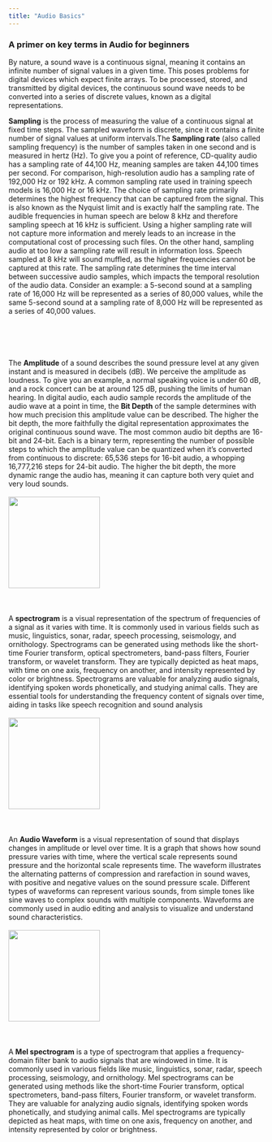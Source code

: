 ```yaml
---
title: "Audio Basics"
---
```


### A primer on key terms in Audio for beginners 

By nature, a sound wave is a continuous signal, meaning it contains an infinite number of signal values in a given time. This poses problems for digital devices which expect finite arrays. To be processed, stored, and transmitted by digital devices, the continuous sound wave needs to be converted into a series of discrete values, known as a digital representations.

<Card title="Sampling Rate" color="#ca8b04">
  <Steps>
    <Step title="Sampling and Sampling Rate">
      <b>Sampling</b> is the process of measuring the value of a continuous signal at fixed time steps. The sampled waveform is discrete, since it contains a finite number of signal values at uniform intervals.The <b>Sampling rate</b> (also called sampling frequency) is the number of samples taken in one second and is measured in hertz (Hz). To give you a point of reference, CD-quality audio has a sampling rate of 44,100 Hz, meaning samples are taken 44,100 times per second. For comparison, high-resolution audio has a sampling rate of 192,000 Hz or 192 kHz. A common sampling rate used in training speech models is 16,000 Hz or 16 kHz.
    </Step>
    <Step title="Choice of Sampling Rate">
      The choice of sampling rate primarily determines the highest frequency that can be captured from the signal. This is also known as the Nyquist limit and is exactly half the sampling rate. The audible frequencies in human speech are below 8 kHz and therefore sampling speech at 16 kHz is sufficient. Using a higher sampling rate will not capture more information and merely leads to an increase in the computational cost of processing such files. On the other hand, sampling audio at too low a sampling rate will result in information loss. Speech sampled at 8 kHz will sound muffled, as the higher frequencies cannot be captured at this rate.
    </Step>
    <Step title="Implication">
      The sampling rate determines the time interval between successive audio samples, which impacts the temporal resolution of the audio data. Consider an example: a 5-second sound at a sampling rate of 16,000 Hz will be represented as a series of 80,000 values, while the same 5-second sound at a sampling rate of 8,000 Hz will be represented as a series of 40,000 values. 
    </Step>
  </Steps>

</Card>
<br> </br>
<br> </br>
<br> </br>


<Card title="Amplitude and Bit Depth" color = "#ca8b04">
 <Steps>
 <Step title="Amplitude">
      The <b>Amplitude</b> of a sound describes the sound pressure level at any given instant and is measured in decibels (dB). We perceive the amplitude as loudness. To give you an example, a normal speaking voice is under 60 dB, and a rock concert can be at around 125 dB, pushing the limits of human hearing.

  </Step>    
 
 <Step title = "Bit Depth">
 In digital audio, each audio sample records the amplitude of the audio wave at a point in time, the <b>Bit Depth</b> of the sample determines with how much precision this amplitude value can be described. The higher the bit depth, the more faithfully the digital representation approximates the original continuous sound wave.
 The most common audio bit depths are 16-bit and 24-bit. Each is a binary term, representing the number of possible steps to which the amplitude value can be quantized when it’s converted from continuous to discrete: 65,536 steps for 16-bit audio, a whopping 16,777,216 steps for 24-bit audio. The higher the bit depth, the more dynamic range the audio has, meaning it can capture both very quiet and very loud sounds.
 </Step>



 </Steps>
</Card>

<Card title = "Representation of Audio Data" color = "#ca8b04">
 <Steps>
  <Step title = "Spectrogram">
  <br> </br>
  <img height="180" noZoom src="spectrogram.png" />
  <br> </br>
  <br> </br>
  A <b>spectrogram</b> is a visual representation of the spectrum of frequencies of a signal as it varies with time. It is commonly used in various fields such as music, linguistics, sonar, radar, speech processing, seismology, and ornithology. Spectrograms can be generated using methods like the short-time Fourier transform, optical spectrometers, band-pass filters, Fourier transform, or wavelet transform. They are typically depicted as heat maps, with time on one axis, frequency on another, and intensity represented by color or brightness. Spectrograms are valuable for analyzing audio signals, identifying spoken words phonetically, and studying animal calls. They are essential tools for understanding the frequency content of signals over time, aiding in tasks like speech recognition and sound analysis
  </Step>

  <Step title = "Waveform">
  <br> </br>
  <img height="180" noZoom src="waveform.png" />
  <br> </br>
  <br> </br>
  An <b>Audio Waveform</b> is a visual representation of sound that displays changes in amplitude or level over time. It is a graph that shows how sound pressure varies with time, where the vertical scale represents sound pressure and the horizontal scale represents time. The waveform illustrates the alternating patterns of compression and rarefaction in sound waves, with positive and negative values on the sound pressure scale. Different types of waveforms can represent various sounds, from simple tones like sine waves to complex sounds with multiple components. Waveforms are commonly used in audio editing and analysis to visualize and understand sound characteristics.
  </Step>
  

  <Step title = "Mel Spectrogram">
  <br> </br>
  <img height="180" noZoom src="melspectrogram.png" />
  <br> </br>
  <br> </br>
  A <b>Mel spectrogram</b> is a type of spectrogram that applies a frequency-domain filter bank to audio signals that are windowed in time. It is commonly used in various fields like music, linguistics, sonar, radar, speech processing, seismology, and ornithology. Mel spectrograms can be generated using methods like the short-time Fourier transform, optical spectrometers, band-pass filters, Fourier transform, or wavelet transform. They are valuable for analyzing audio signals, identifying spoken words phonetically, and studying animal calls. Mel spectrograms are typically depicted as heat maps, with time on one axis, frequency on another, and intensity represented by color or brightness.

  </Step>
 </Steps>


</Card>